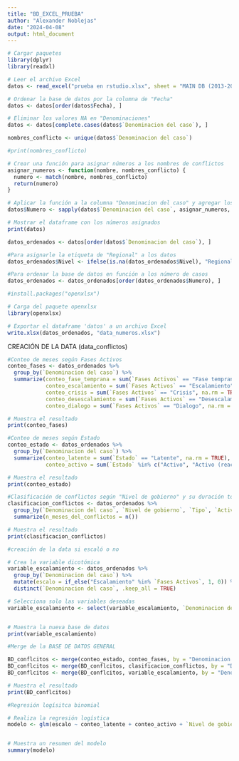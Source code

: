 ```yaml
---
title: "BD_EXCEL_PRUEBA"
author: "Alexander Noblejas"
date: "2024-04-08"
output: html_document
---
```


```r
# Cargar paquetes
library(dplyr)
library(readxl)
```

```r
# Leer el archivo Excel
datos <- read_excel("prueba en rstudio.xlsx", sheet = "MAIN DB (2013-2023)")
```

```r
# Ordenar la base de datos por la columna de "Fecha"
datos <- datos[order(datos$Fecha), ]
```

```r
# Eliminar los valores NA en "Denominaciones"
datos <- datos[complete.cases(datos$`Denominacion del caso`), ]
```


```r
nombres_conflicto <- unique(datos$`Denominacion del caso`)

#print(nombres_conflicto)
```

```r
# Crear una función para asignar números a los nombres de conflictos
asignar_numeros <- function(nombre, nombres_conflicto) {
  numero <- match(nombre, nombres_conflicto)
  return(numero)
}
```

```r
# Aplicar la función a la columna "Denominacion del caso" y agregar los números asignados a una nueva columna
datos$Numero <- sapply(datos$`Denominacion del caso`, asignar_numeros, nombres_conflicto)

# Mostrar el dataframe con los números asignados
print(datos)
```

```r
datos_ordenados <- datos[order(datos$`Denominacion del caso`), ]
```


```r
#Para asignarle la etiqueta de "Regional" a los datos
datos_ordenados$Nivel <- ifelse(is.na(datos_ordenados$Nivel), "Regional", datos_ordenados$Nivel)
```

```r
#Para ordenar la base de datos en función a los número de casos
datos_ordenados <- datos_ordenados[order(datos_ordenados$Numero), ]

```


```r
#install.packages("openxlsx")
```

```r
# Carga del paquete openxlsx
library(openxlsx)

# Exportar el dataframe 'datos' a un archivo Excel
write.xlsx(datos_ordenados, "data_numeros.xlsx")
```

CREACIÓN DE LA DATA  (data_conflictos)

```r
#Conteo de meses según Fases Activos
conteo_fases <- datos_ordenados %>%
  group_by(`Denominacion del caso`) %>%
  summarize(conteo_fase_temprana = sum(`Fases Activos` == "Fase temprana", na.rm = TRUE),
            conteo_escalamiento = sum(`Fases Activos` == "Escalamiento", na.rm = TRUE),
            conteo_crisis = sum(`Fases Activos` == "Crisis", na.rm = TRUE),
            conteo_desescalamiento = sum(`Fases Activos` == "Desescalamiento", na.rm = TRUE),
            conteo_dialogo = sum(`Fases Activos` == "Dialogo", na.rm = TRUE))

# Muestra el resultado
print(conteo_fases)
```
```r
#Conteo de meses según Estado
conteo_estado <- datos_ordenados %>%
  group_by(`Denominacion del caso`) %>%
  summarize(conteo_latente = sum(`Estado` == "Latente", na.rm = TRUE),
            conteo_activo = sum(`Estado` %in% c("Activo", "Activo (reactivado)"), na.rm = TRUE))

# Muestra el resultado
print(conteo_estado)
```
```r
#Clasificación de conflictos según "Nivel de gobierno" y su duración total en meses
clasificacion_conflictos <- datos_ordenados %>%
  group_by(`Denominacion del caso`, `Nivel de gobierno`, `Tipo`, `Actividad`, `Tipo de actividad`, `Nivel` ) %>%
  summarize(n_meses_del_conflictos = n())

# Muestra el resultado
print(clasificacion_conflictos)
```


```r
#creación de la data si escaló o no

# Crea la variable dicotómica
variable_escalamiento <- datos_ordenados %>%
  group_by(`Denominacion del caso`) %>%
  mutate(escalo = if_else("Escalamiento" %in% `Fases Activos`, 1, 0)) %>%
  distinct(`Denominacion del caso`, .keep_all = TRUE)

# Selecciona solo las variables deseadas
variable_escalamiento <- select(variable_escalamiento, `Denominacion del caso`, escalo)


# Muestra la nueva base de datos
print(variable_escalamiento)
```


```r
#Merge de la BASE DE DATOS GENERAL

BD_conflcitos <- merge(conteo_estado, conteo_fases, by = "Denominacion del caso", all = TRUE)
BD_conflcitos <- merge(BD_conflcitos, clasificacion_conflictos, by = "Denominacion del caso", all = TRUE)
BD_conflcitos <- merge(BD_conflcitos, variable_escalamiento, by = "Denominacion del caso", all = TRUE)

# Muestra el resultado
print(BD_conflcitos)

```

```r
#Regresión logísitca binomial

# Realiza la regresión logística
modelo <- glm(escalo ~ conteo_latente + conteo_activo + `Nivel de gobierno` + conteo_fase_temprana + Tipo + conteo_crisis + Nivel + Actividad + n_meses_del_conflictos, data = BD_conflcitos, family = binomial)


# Muestra un resumen del modelo
summary(modelo)
```



